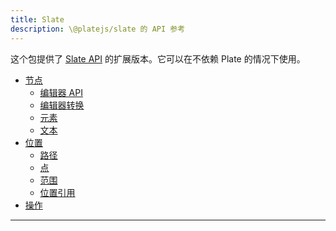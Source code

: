 ```yaml
---
title: Slate
description: \@platejs/slate 的 API 参考
---
```


这个包提供了 [Slate API](https://docs.slatejs.org/api/transforms) 的扩展版本。它可以在不依赖 Plate 的情况下使用。

- [节点](/docs/api/slate/node)
  - [编辑器 API](/docs/api/slate/editor-api)
  - [编辑器转换](/docs/api/slate/editor-api)
  - [元素](/docs/api/slate/element)
  - [文本](/docs/api/slate/text)
- [位置](/docs/api/slate/location)
  - [路径](/docs/api/slate/path)
  - [点](/docs/api/slate/point)
  - [范围](/docs/api/slate/range)
  - [位置引用](/docs/api/slate/location-ref)
- [操作](/docs/api/slate/operation)
---